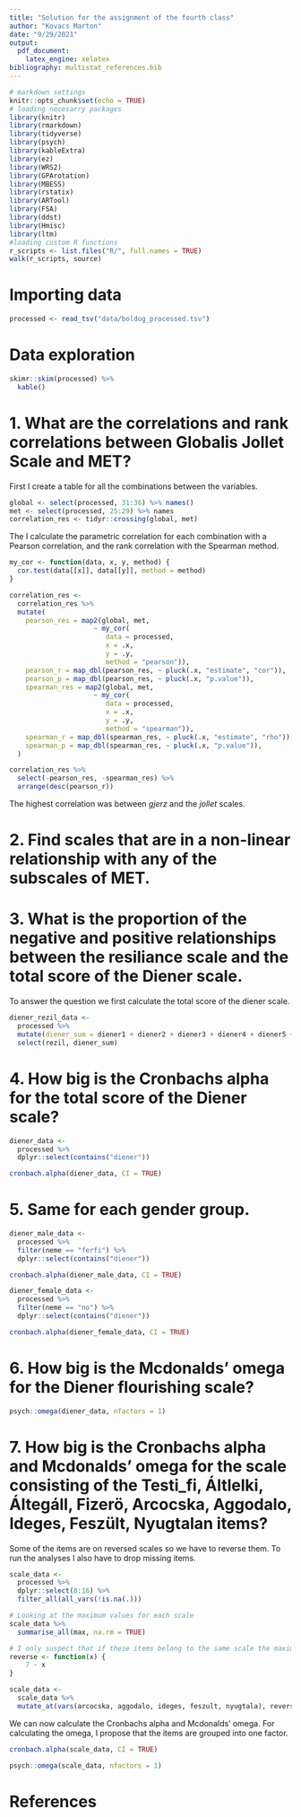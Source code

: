 ```yaml
---
title: "Solution for the assignment of the fourth class"
author: "Kovacs Marton"
date: "9/29/2021"
output:
  pdf_document:
    latex_engine: xelatex
bibliography: multistat_references.bib
---
```


```r
# markdown settings
knitr::opts_chunk$set(echo = TRUE)
# loading necesarry packages
library(knitr)
library(rmarkdown)
library(tidyverse)
library(psych)
library(kableExtra)
library(ez)
library(WRS2)
library(GPArotation)
library(MBESS)
library(rstatix)
library(ARTool)
library(FSA)
library(ddst)
library(Hmisc)
library(ltm)
#loading custom R functions
r_scripts <- list.files("R/", full.names = TRUE)
walk(r_scripts, source)
```

# Importing data

```r
processed <- read_tsv("data/boldog_processed.tsv")
```

# Data exploration

```r
skimr::skim(processed) %>% 
  kable()
```

# 1. What are the correlations and rank correlations between Globalis Jollet Scale and MET?

First I create a table for all the combinations between the variables.

```r
global <- select(processed, 31:36) %>% names()
met <- select(processed, 25:29) %>% names
correlation_res <- tidyr::crossing(global, met)
```

The I calculate the parametric correlation for each combination with a Pearson correlation, and the rank correlation with the Spearman method.

```r
my_cor <- function(data, x, y, method) {
  cor.test(data[[x]], data[[y]], method = method)
}

correlation_res <-
  correlation_res %>% 
  mutate(
    pearson_res = map2(global, met, 
                     ~ my_cor(
                        data = processed,
                        x = .x,
                        y = .y,
                        method = "pearson")),
    pearson_r = map_dbl(pearson_res, ~ pluck(.x, "estimate", "cor")),
    pearson_p = map_dbl(pearson_res, ~ pluck(.x, "p.value")),
    spearman_res = map2(global, met, 
                     ~ my_cor(
                        data = processed,
                        x = .x,
                        y = .y,
                        method = "spearman")),
    spearman_r = map_dbl(spearman_res, ~ pluck(.x, "estimate", "rho")),
    spearman_p = map_dbl(spearman_res, ~ pluck(.x, "p.value")),
  )

correlation_res %>% 
  select(-pearson_res, -spearman_res) %>% 
  arrange(desc(pearson_r))
```

The highest correlation was between _gjerz_ and the _jollet_ scales.

# 2. Find scales that are in a non-linear relationship with any of the subscales of MET.

# 3. What is the proportion of the negative and positive relationships between the resiliance scale and the total score of the Diener scale.

To answer the question we first calculate the total score of the diener scale.

```r
diener_rezil_data <-
  processed %>% 
  mutate(diener_sum = diener1 + diener2 + diener3 + diener4 + diener5 + diener6 + diener7 + diener8) %>% 
  select(rezil, diener_sum)
```

# 4. How big is the Cronbachs alpha for the total score of the Diener scale?

```r
diener_data <-
  processed %>% 
  dplyr::select(contains("diener"))

cronbach.alpha(diener_data, CI = TRUE)
```

# 5. Same for each gender group.

```r
diener_male_data <-
  processed %>% 
  filter(neme == "ferfi") %>% 
  dplyr::select(contains("diener"))

cronbach.alpha(diener_male_data, CI = TRUE)

diener_female_data <-
  processed %>% 
  filter(neme == "no") %>% 
  dplyr::select(contains("diener"))

cronbach.alpha(diener_female_data, CI = TRUE)
```

# 6. How big is the Mcdonalds' omega for the Diener flourishing scale?

```r
psych::omega(diener_data, nfactors = 1)
```

# 7. How big is the Cronbachs alpha and Mcdonalds' omega for the scale consisting of the Testi_fi, Áltlelki, Áltegáll, Fizerö, Arcocska, Aggodalo, Ideges, Feszült, Nyugtalan items?

Some of the items are on reversed scales so we have to reverse them. To run the analyses I also have to drop missing items.

```r
scale_data <-
  processed %>% 
  dplyr::select(8:16) %>% 
  filter_all(all_vars(!is.na(.)))

# Looking at the maximum values for each scale
scale_data %>% 
  summarise_all(max, na.rm = TRUE)

# I only suspect that if these items belong to the same scale the maximum value for all of them is 7
reverse <- function(x) {
    7 - x
}

scale_data <-
  scale_data %>% 
  mutate_at(vars(arcocska, aggodalo, ideges, feszult, nyugtala), reverse)
```

We can now calculate the Cronbachs alpha and Mcdonalds' omega. For calculating the omega, I propose that the items are grouped into one factor.

```r
cronbach.alpha(scale_data, CI = TRUE)

psych::omega(scale_data, nfactors = 1)
```

# References {-}

<div id="refs"></div>